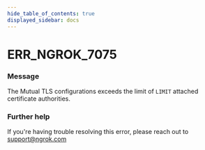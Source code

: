 ```yaml
---
hide_table_of_contents: true
displayed_sidebar: docs
---
```



# ERR_NGROK_7075

### Message

The Mutual TLS configurations exceeds the limit of `LIMIT` attached certificate authorities.

### Further help

If you're having trouble resolving this error, please reach out to [support@ngrok.com](mailto:support@ngrok.com?subject=Help%20with%20ERR_NGROK_7075)

<ErrorDetails error="err_ngrok_7075" />

